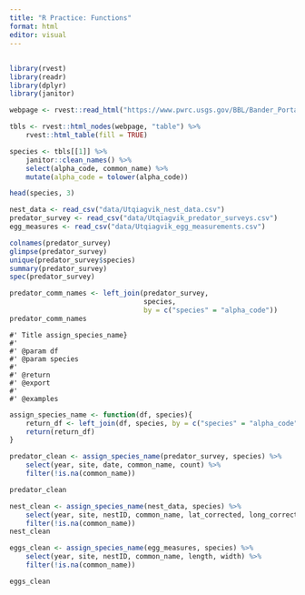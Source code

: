 ```yaml
---
title: "R Practice: Functions"
format: html
editor: visual
---
```


## 

```r
library(rvest)
library(readr)
library(dplyr)
library(janitor)

```

```r
webpage <- rvest::read_html("https://www.pwrc.usgs.gov/BBL/Bander_Portal/login/speclist.php")

tbls <- rvest::html_nodes(webpage, "table") %>% 
    rvest::html_table(fill = TRUE)

species <- tbls[[1]] %>% 
    janitor::clean_names() %>% 
    select(alpha_code, common_name) %>% 
    mutate(alpha_code = tolower(alpha_code))

head(species, 3)
```

```r
nest_data <- read_csv("data/Utqiagvik_nest_data.csv")
predator_survey <- read_csv("data/Utqiagvik_predator_surveys.csv")
egg_measures <- read_csv("data/Utqiagvik_egg_measurements.csv")

colnames(predator_survey)
glimpse(predator_survey)
unique(predator_survey$species)
summary(predator_survey)
spec(predator_survey)


```

```r
predator_comm_names <- left_join(predator_survey,
                                 species,
                                 by = c("species" = "alpha_code"))
predator_comm_names

```

```         
#' Title assign_species_name}
#'
#' @param df 
#' @param species 
#'
#' @return
#' @export
#'
#' @examples
```

```r
assign_species_name <- function(df, species){
    return_df <- left_join(df, species, by = c("species" = "alpha_code"))
    return(return_df)
}
```

```r
predator_clean <- assign_species_name(predator_survey, species) %>% 
    select(year, site, date, common_name, count) %>% 
    filter(!is.na(common_name))

predator_clean

```

```r
nest_clean <- assign_species_name(nest_data, species) %>% 
    select(year, site, nestID, common_name, lat_corrected, long_corrected) %>% 
    filter(!is.na(common_name))
nest_clean
```

```r
eggs_clean <- assign_species_name(egg_measures, species) %>% 
    select(year, site, nestID, common_name, length, width) %>% 
    filter(!is.na(common_name))

eggs_clean
```
